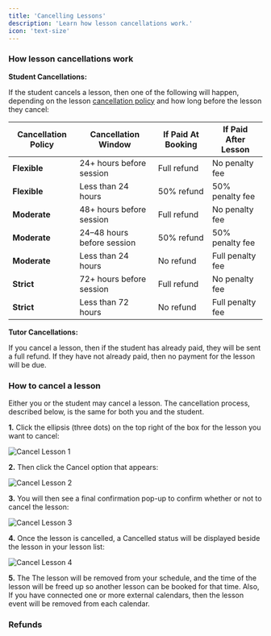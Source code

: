 ```yaml
---
title: 'Cancelling Lessons'
description: 'Learn how lesson cancellations work.'
icon: 'text-size'
---
```


### How lesson cancellations work

**Student Cancellations:**

If the student cancels a lesson, then one of the following will happen, depending on the lesson [cancellation policy](/templates/create-new-template#cancellation-policy) and how long before the lesson they cancel:

| **Cancellation Policy** | **Cancellation Window**    | **If Paid At Booking**         | **If Paid After Lesson**     |
|-------------------------|----------------------------|--------------------------------|------------------------------|
| **Flexible**            | 24+ hours before session  | Full refund                    | No penalty fee               |
| **Flexible**            | Less than 24 hours        | 50% refund                    | 50% penalty fee              |
| **Moderate**            | 48+ hours before session  | Full refund                    | No penalty fee               |
| **Moderate**            | 24–48 hours before session| 50% refund                    | 50% penalty fee              |
| **Moderate**            | Less than 24 hours        | No refund                     | Full penalty fee             |
| **Strict**              | 72+ hours before session  | Full refund                    | No penalty fee               |
| **Strict**              | Less than 72 hours        | No refund                     | Full penalty fee             |

**Tutor Cancellations:**

If you cancel a lesson, then if the student has already paid, they will be sent a full refund. If they have not already paid, then no payment for the lesson will be due.

### How to cancel a lesson

Either you or the student may cancel a lesson. The cancellation process, described below, is the same for both you and the student.

**1.** Click the ellipsis (three dots) on the top right of the box for the lesson you want to cancel:

![Cancel Lesson 1](/images/cancel-lesson-1.png)

**2.** Then click the Cancel option that appears:

![Cancel Lesson 2](/images/cancel-lesson-2.png)

**3.** You will then see a final confirmation pop-up to confirm whether or not to cancel the lesson:

![Cancel Lesson 3](/images/cancel-lesson-4.png)

**4.** Once the lesson is cancelled, a Cancelled status will be displayed beside the lesson in your lesson list:

![Cancel Lesson 4](/images/cancel-lesson-3.png)

**5.** The The lesson will be removed from your schedule, and the time of the lesson will be freed up so another lesson can be booked for that time. 
Also, If you have connected one or more external calendars, then the lesson event will be removed from each calendar.

### Refunds

